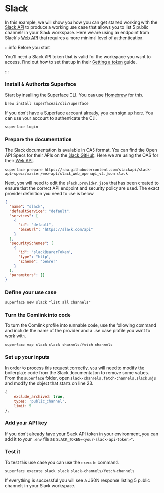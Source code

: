 # Slack

In this example, we will show you how you can get started working with the [Slack API](https://api.slack.com/) to produce a working use case that allows you to list 5 public channels in your Slack workspace. Here we are using an endpoint from Slack's [Web API](https://api.slack.com/web) that requires a more minimal level of authentication.

:::info Before you start

You'll need a Slack API token that is valid for the workspace you want to access. Find out how to set that up in their [Getting a token](https://api.slack.com/tutorials/tracks/getting-a-token) guide.

:::

<div class="count-steps-h3">

### Install & Authorize Superface

Start by insalling the Superface CLI. You can use [Homebrew](https://brew.sh/) for this.

```shell
brew install superfaceai/cli/superface
```

If you don't have a Superface account already, you can [sign up here](https://superface.ai/create-account). You can use your account to authenticate the CLI.

```shell
superface login
```

### Prepare the documentation

The Slack documentation is available in OAS format. You can find the Open API Specs for their APIs on the [Slack GitHub](https://github.com/slackapi/slack-api-specs/tree/master/web-api). Here we are using the OAS for their [Web API](https://api.slack.com/web).

```shell
superface prepare https://raw.githubusercontent.com/slackapi/slack-api-specs/master/web-api/slack_web_openapi_v2.json slack
```

Next, you will need to edit the `slack.provider.json` that has been created to ensure that the correct API endpoint and security policy are used. The exact provider definition you need to use is below:

```json title="slack.provider.json"
{
  "name": "slack",
  "defaultService": "default",
  "services": [
    {
      "id": "default",
      "baseUrl": "https://slack.com/api"
    }
  ],
  "securitySchemes": [
    {
      "id": "slackBearerToken",
      "type": "http",
      "scheme": "bearer"
    }
  ],
  "parameters": []
}
```

### Define your use case

```shell
superface new slack "list all channels"
```

### Turn the Comlink into code

To turn the Comlink profile into runnable code, use the following command and include the name of the provider and a use case profile you want to work with.

```shell
superface map slack slack-channels/fetch-channels
```

### Set up your inputs

In order to process this request correctly, you will need to modify the boilerplate code from the Slack documentation to remove some values. From the `superface` folder, open `slack-channels.fetch-channels.slack.mjs` and modify the object that starts on line 23.

```js title="slack-channels.fetch-channels.slack.mjs"
{
    exclude_archived: true,
    types: 'public_channel',
    limit: 5
},
```

### Add your API key

If you don't already have your Slack API token in your environment, you can add it to your `.env` file as `SLACK_TOKEN=<your-slack-api-token>"`.

### Test it

To test this use case you can use the `execute` command.

```shell
superface execute slack slack slack-channels/fetch-channels
```

If everything is successful you will see a JSON response listing 5 public channels in your Slack workspace.

</div>
